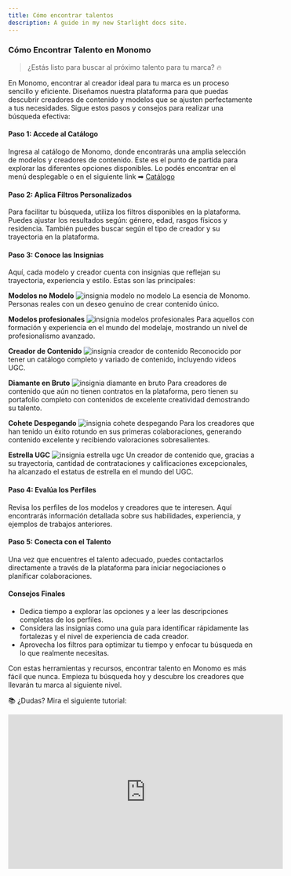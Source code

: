 ```yaml
---
title: Cómo encontrar talentos
description: A guide in my new Starlight docs site.
---
```

### **Cómo Encontrar Talento en Monomo**

> ¿Estás listo para buscar al próximo talento para tu marca? 🔥
> 

En Monomo, encontrar al creador ideal para tu marca es un proceso sencillo y eficiente. Diseñamos nuestra plataforma para que puedas descubrir creadores de contenido y modelos que se ajusten perfectamente a tus necesidades. Sigue estos pasos y consejos para realizar una búsqueda efectiva:

#### Paso 1: Accede al Catálogo

Ingresa al catálogo de Monomo, donde encontrarás una amplia selección de modelos y creadores de contenido. Este es el punto de partida para explorar las diferentes opciones disponibles. Lo podés encontrar en el menú desplegable o en el siguiente link ➡ [Catálogo](https://app.monomo.com.co/modelos)

#### Paso 2: Aplica Filtros Personalizados

Para facilitar tu búsqueda, utiliza los filtros disponibles en la plataforma. Puedes ajustar los resultados según: género, edad, rasgos físicos y residencia. También puedes buscar según el tipo de creador y su trayectoria en la plataforma.

#### Paso 3: Conoce las Insignias

Aquí, cada modelo y creador cuenta con insignias que reflejan su trayectoria, experiencia y estilo. Estas son las principales:

**Modelos no Modelo**
![insignia modelo no modelo](/images/modelo-no-modelo.png)
La esencia de Monomo. Personas reales con un deseo genuino de crear contenido único.

**Modelos profesionales**
![insignia modelos profesionales](/images/modelo-profesional.png)
Para aquellos con formación y experiencia en el mundo del modelaje, mostrando un nivel de profesionalismo avanzado.

**Creador de Contenido**
![insignia creador de contenido](/images/creador-de-contenido.png)
Reconocido por tener un catálogo completo y variado de contenido, incluyendo videos UGC.

**Diamante en Bruto**
![insignia diamante en bruto](/images/diamante-en-bruto.png) 
Para creadores de contenido que aún no tienen contratos en la plataforma, pero tienen su portafolio completo con contenidos de excelente creatividad demostrando su talento.

**Cohete Despegando**
![insignia cohete despegando](/images/cohete-despegando.png)
Para los creadores que han tenido un éxito rotundo en sus primeras colaboraciones, generando contenido excelente y recibiendo valoraciones sobresalientes.

**Estrella UGC**
![insignia estrella ugc](/images/estrella-ugc.png)
Un creador de contenido que, gracias a su trayectoria, cantidad de contrataciones y calificaciones excepcionales, ha alcanzado el estatus de estrella en el mundo del UGC.

#### Paso 4: Evalúa los Perfiles

Revisa los perfiles de los modelos y creadores que te interesen. Aquí encontrarás información detallada sobre sus habilidades, experiencia, y ejemplos de trabajos anteriores.

#### Paso 5: Conecta con el Talento

Una vez que encuentres el talento adecuado, puedes contactarlos directamente a través de la plataforma para iniciar negociaciones o planificar colaboraciones.

#### Consejos Finales

- Dedica tiempo a explorar las opciones y a leer las descripciones completas de los perfiles.
- Considera las insignias como una guía para identificar rápidamente las fortalezas y el nivel de experiencia de cada creador.
- Aprovecha los filtros para optimizar tu tiempo y enfocar tu búsqueda en lo que realmente necesitas.

Con estas herramientas y recursos, encontrar talento en Monomo es más fácil que nunca. Empieza tu búsqueda hoy y descubre los creadores que llevarán tu marca al siguiente nivel.

📚 ¿Dudas? Mira el siguiente tutorial:

<iframe width="560" height="315" src="https://www.youtube.com/embed/0Z-D17j4W04?si=dxpxkxVcoeLSbNy_" title="YouTube video player" frameborder="0" allow="accelerometer; autoplay; clipboard-write; encrypted-media; gyroscope; picture-in-picture; web-share" referrerpolicy="strict-origin-when-cross-origin" allowfullscreen></iframe>
